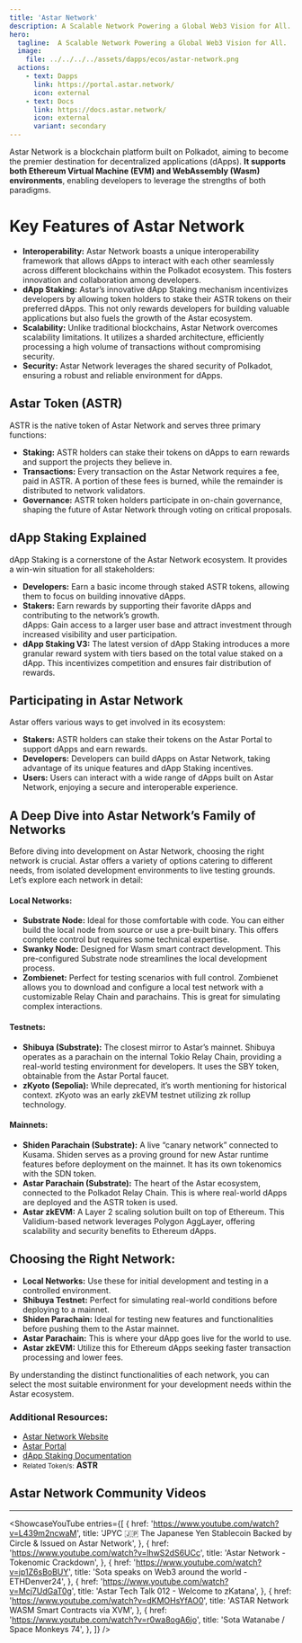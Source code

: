 ```yaml
---
title: 'Astar Network'
description: A Scalable Network Powering a Global Web3 Vision for All.
hero:
  tagline:  A Scalable Network Powering a Global Web3 Vision for All.
  image: 
    file: ../../../../assets/dapps/ecos/astar-network.png
  actions:
    - text: Dapps
      link: https://portal.astar.network/
      icon: external
    - text: Docs
      link: https://docs.astar.network/
      icon: external
      variant: secondary
---
```



Astar Network is a blockchain platform built on Polkadot, aiming to become the premier destination for decentralized applications (dApps). **It supports both Ethereum Virtual Machine (EVM) and WebAssembly (Wasm) environments**, enabling developers to leverage the strengths of both paradigms.

# Key Features of Astar Network
- **Interoperability:** Astar Network boasts a unique interoperability framework that allows dApps to interact with each other seamlessly across different blockchains within the Polkadot ecosystem. This fosters innovation and collaboration among developers.
- **dApp Staking:** Astar’s innovative dApp Staking mechanism incentivizes developers by allowing token holders to stake their ASTR tokens on their preferred dApps. This not only rewards developers for building valuable applications but also fuels the growth of the Astar ecosystem.
- **Scalability:** Unlike traditional blockchains, Astar Network overcomes scalability limitations. It utilizes a sharded architecture, efficiently processing a high volume of transactions without compromising security.
- **Security:** Astar Network leverages the shared security of Polkadot, ensuring a robust and reliable environment for dApps.

## Astar Token (ASTR)
ASTR is the native token of Astar Network and serves three primary functions:
- **Staking:** ASTR holders can stake their tokens on dApps to earn rewards and support the projects they believe in.
- **Transactions:** Every transaction on the Astar Network requires a fee, paid in ASTR. A portion of these fees is burned, while the remainder is distributed to network validators.
- **Governance:** ASTR token holders participate in on-chain governance, shaping the future of Astar Network through voting on critical proposals.

## dApp Staking Explained
dApp Staking is a cornerstone of the Astar Network ecosystem. It provides a win-win situation for all stakeholders:
- **Developers:** Earn a basic income through staked ASTR tokens, allowing them to focus on building innovative dApps.
- **Stakers:** Earn rewards by supporting their favorite dApps and contributing to the network’s growth.  
  dApps: Gain access to a larger user base and attract investment through increased visibility and user participation.
- **dApp Staking V3:** The latest version of dApp Staking introduces a more granular reward system with tiers based on the total value staked on a dApp. This incentivizes competition and ensures fair distribution of rewards.

## Participating in Astar Network
Astar offers various ways to get involved in its ecosystem:
- **Stakers:** ASTR holders can stake their tokens on the Astar Portal to support dApps and earn rewards.
- **Developers:** Developers can build dApps on Astar Network, taking advantage of its unique features and dApp Staking incentives.
- **Users:** Users can interact with a wide range of dApps built on Astar Network, enjoying a secure and interoperable experience.

## A Deep Dive into Astar Network’s Family of Networks
Before diving into development on Astar Network, choosing the right network is crucial. Astar offers a variety of options catering to different needs, from isolated development environments to live testing grounds. Let’s explore each network in detail:

#### Local Networks:
- **Substrate Node:** Ideal for those comfortable with code. You can either build the local node from source or use a pre-built binary. This offers complete control but requires some technical expertise.
- **Swanky Node:** Designed for Wasm smart contract development. This pre-configured Substrate node streamlines the local development process.
- **Zombienet:** Perfect for testing scenarios with full control. Zombienet allows you to download and configure a local test network with a customizable Relay Chain and parachains. This is great for simulating complex interactions.

#### Testnets:
- **Shibuya (Substrate):** The closest mirror to Astar’s mainnet. Shibuya operates as a parachain on the internal Tokio Relay Chain, providing a real-world testing environment for developers. It uses the SBY token, obtainable from the Astar Portal faucet.
- **zKyoto (Sepolia):** While deprecated, it’s worth mentioning for historical context. zKyoto was an early zkEVM testnet utilizing zk rollup technology.

#### Mainnets:
- **Shiden Parachain (Substrate):** A live “canary network” connected to Kusama. Shiden serves as a proving ground for new Astar runtime features before deployment on the mainnet. It has its own tokenomics with the SDN token.
- **Astar Parachain (Substrate):** The heart of the Astar ecosystem, connected to the Polkadot Relay Chain. This is where real-world dApps are deployed and the ASTR token is used.
- **Astar zkEVM:** A Layer 2 scaling solution built on top of Ethereum. This Validium-based network leverages Polygon AggLayer, offering scalability and security benefits to Ethereum dApps.

## Choosing the Right Network:
- **Local Networks:** Use these for initial development and testing in a controlled environment.
- **Shibuya Testnet:** Perfect for simulating real-world conditions before deploying to a mainnet.
- **Shiden Parachain:** Ideal for testing new features and functionalities before pushing them to the Astar mainnet.
- **Astar Parachain:** This is where your dApp goes live for the world to use.
- **Astar zkEVM:** Utilize this for Ethereum dApps seeking faster transaction processing and lower fees.

By understanding the distinct functionalities of each network, you can select the most suitable environment for your development needs within the Astar ecosystem.

### Additional Resources:
- [Astar Network Website](https://astar.network/)
- [Astar Portal](https://portal.astar.network/)
- [dApp Staking Documentation](https://docs.astar.network/)
- <small>Related Token/s:</small> **ASTR**

## Astar Network Community Videos
------------
<ShowcaseYouTube
  entries={[
        {
    href: 'https://www.youtube.com/watch?v=L439m2ncwaM',
      title: 'JPYC 🇯🇵 The Japanese Yen Stablecoin Backed by Circle & Issued on Astar Network',
    },
        {
    href: 'https://www.youtube.com/watch?v=lhwS2dS6UCc',
      title: 'Astar Network - Tokenomic Crackdown',
    },
    {
    href: 'https://www.youtube.com/watch?v=jp1Z6sBoBUY',
      title: 'Sota speaks on Web3 around the world - ETHDenver24',
    },
       {
    href: 'https://www.youtube.com/watch?v=Mcj7UdGaT0g',
      title: 'Astar Tech Talk 012 - Welcome to zKatana',
    },
           {
    href: 'https://www.youtube.com/watch?v=dKMOHsYfAO0',
      title: 'ASTAR Network WASM Smart Contracts via XVM',
    },
         {
    href: 'https://www.youtube.com/watch?v=r0wa8ogA6jo',
      title: 'Sota Watanabe / Space Monkeys 74',
    },
  ]} />
